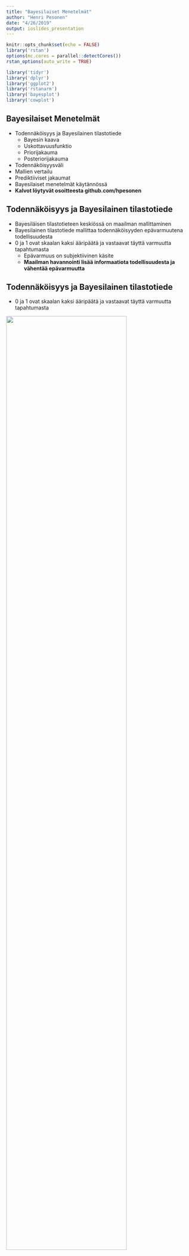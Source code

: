 ```yaml
---
title: "Bayesilaiset Menetelmät"
author: "Henri Pesonen"
date: "4/26/2019"
output: ioslides_presentation
---
```


```r
knitr::opts_chunk$set(echo = FALSE)
library('rstan')
options(mc.cores = parallel::detectCores())
rstan_options(auto_write = TRUE)

library('tidyr')
library('dplyr')
library('ggplot2')
library('rstanarm')
library('bayesplot')
library('cowplot')

```

## Bayesilaiset Menetelmät

- Todennäköisyys ja Bayesilainen tilastotiede
    - Bayesin kaava
    - Uskottavuusfunktio
    - Priorijakauma
    - Posteriorijakauma
- Todennäköisyysväli
- Mallien vertailu
- Prediktiiviset jakaumat
- Bayesilaiset menetelmät käytännössä
- **Kalvot löytyvät osoitteesta github.com/hpesonen**




## Todennäköisyys ja Bayesilainen tilastotiede

- Bayesiläisen tilastotieteen keskiössä on maailman mallittaminen
- Bayesilainen tilastotiede mallittaa todennäköisyyden epävarmuutena todellisuudesta
- 0 ja 1 ovat skaalan kaksi ääripäätä ja vastaavat täyttä varmuutta tapahtumasta 
    - Epävarmuus on subjektiivinen käsite
    - **Maailman havannointi lisää informaatiota todellisuudesta ja vähentää epävarmuutta**





## Todennäköisyys ja Bayesilainen tilastotiede

- 0 ja 1 ovat skaalan kaksi ääripäätä ja vastaavat täyttä varmuutta tapahtumasta

![](figures/probability.png){width=80%}





## Todennäköisyys ja Bayesilainen tilastotiede

- Informaation lisäämisen mekanismi ilmaistaan Bayesin teoreeman avulla
    - Bayesin teoreema on siis **työkalu**, jota käytetään Bayesilaisessä analyysissä

$$p(\theta \mid y) = \frac{p(y \mid \theta)p(\theta)}{p(y)}$$
- Bayesin teoreeman käyttö ei tee kenestäkään Bayesilaista, mutta epävarmuuden ilmaiseminen todennäköisyyden avulla tekee



## Bayesin teoreema

$$p(\theta \mid y) = \frac{p(y \mid \theta)p(\theta)}{p(y)}$$

- $\theta$: Mallin parametrit
- $y$: Data
- $p(\theta \mid y)$: Posteriorijakauma
- $p(y \mid \theta)$: Uskottavuusfunktio (Havaintomalli)
- $p(\theta)$: Priorijakauma (Mitä havaintomallin arvot ovat realistisia)
- $p(y)$: Evidenssi/Marginaali/Prioriprediktiivinen jakauma






## Esimerkki - Kolikonheitto

- Kolikonheitto on klassinen esimerkki informaation kertymisestä havaintoaineiston kasvaessa
- Tarkastellaan kolikkoa ja halutaan selvittää onko kolikko _reilu_ 
    - Merkitään parametrilla $p$ todennäköisyyttä saada kolikonheitossa **klaava**
- Voidaan ajatella, että kolikonheitto on Bernoullin koe
    - Klaava ($y=1$) saadaan todennäköisyydellä $\theta$, jolloin kruunan todennäköisyys on $1-\theta$
    - Uskottavuusfunktio Bernoullin kokeelle on

$$p(y \mid \theta) = \theta^y(1-\theta)^{1-y}$$




## Esimerkki - Kolikonheitto

- Toistettaessa riippumattomasti kolikonheitto-koetta $N$ kertaa uskottavuusfunktio voidaan ilmaista muodossa

$$p(y_1, \ldots, y_N \mid \theta) = \prod_{i=1}^N p(y_i \mid \theta) = \theta^{\sum_{i} y_i} (1- \theta)^{N-\sum_{i}y_i} $$




## Esimerkki - Kolikonheitto

- Miten mallintaisimme epävarmuuttamme ennen ensimmäistäkään havaintopistettä?
    - Minkälainen priorijakauma vastaisi epävarmuuttamme klaavan esiintymisestä?

```r
theta <- seq(0,1,length.out = 100)
coin_toss_prior <- bind_rows(tibble(theta = theta, y = dbeta(theta,1,1), locx = 1, locy = 1),
                       tibble(theta = theta, y = dbeta(theta,0.5,0.5), locx = 2, locy = 1),
                       tibble(theta = theta, y = dbeta(theta,5,5), locx = 3, locy = 1),
                       tibble(theta = theta, y = dbeta(theta,5,1), locx = 1, locy = 2),
                       tibble(theta = theta, y = dbeta(theta,1,5), locx = 2, locy = 2),
                       tibble(theta = theta, y = dbeta(theta,200,100), locx = 3, locy = 2))
ggplot(coin_toss_prior, aes(x = theta, y = y)) + 
  geom_line() +
  facet_wrap(locy ~ locx) + theme_light() + 
  theme(strip.background = element_blank(),
        strip.text.x = element_blank()
)
```




## Esimerkki - kolikonheitto

- Uskoaksemme on hyvin epätodennäköistä, että melko varmasti saataisiin aina $0/1$
- Uskoaksemme kolikko on melko todennäköisesti reilu ($\theta=0.5$), mutta emme voi poissulkea mahdollisuutta, että se ei ole
- Mallinnamme prioritietämystä jakaumalla $p(\theta) \propto \theta^4(1-\theta)^4$ ($\mathsf{Beta}(5,5)$-jakauma)

```r
coin_toss_prior %>% filter(locx == 3, locy == 1) %>% ggplot(aes(x = theta, y = y)) + 
  geom_line() +
  facet_wrap(locy ~ locx) + theme_light() + 
  theme(strip.background = element_blank(),
        strip.text.x = element_blank())

```




## Esimerkki - Kolikonheitto

- Tarkastellaan miten posteriorijakauma muuttuu heittosarjan koon kasvaessa
- Merkitään dataa $y = (n,N-n)$ :
  - Esim. $y = (10,5)$ vastaa $15$ heiton sarjaa, joista $10$ klaavaa ja $5$ kruunaa
- Tässä tapauksessa posteriorijakauma voidaan ilmaista analyyttisesti

$$ 
\begin{aligned}
p(\theta \mid y = (n,N-n)) & \propto p(y=(n,N-n) \mid \theta) p(\theta) \\
& = \theta^{n}(1-\theta)^{N-n}\theta^4(1-\theta)^4 \\ & = \theta^{n+4}(1-\theta)^{N-n+4}
\end{aligned}
$$




## Esimerkki - Kolikonheitto

- Havaintojen määrän kasvaessa posteriorijakauma lähestyy uskottavuusfunktiota
    - Prioritodennäköisyyden merkitys vähenee

```r
theta <- seq(0,1,length.out = 300)
# coint_toss_chosenprior <- coint_toss_prior %>% filter(locx == 3, locy == 1)
coin_toss <- bind_rows(tibble(theta = theta, y = dbeta(theta,5,5), locx = 1, locy = 1, type="prior", label="y=(1,0)", qlow=qbeta(0.025,5,5),  qhigh=qbeta(0.975,5,5)),
                       tibble(theta = theta, y = dbeta(theta,5,5), locx = 2, locy = 1, type="prior", label="y=(3,2)", qlow=qbeta(0.025,5,5),  qhigh=qbeta(0.975,5,5)),
                       tibble(theta = theta, y = dbeta(theta,5,5), locx = 3, locy = 1, type="prior", label="y=(10,5)", qlow=qbeta(0.025,5,5),  qhigh=qbeta(0.975,5,5)),
                       tibble(theta = theta, y = dbeta(theta,5,5), locx = 1, locy = 2, type="prior", label="y=(37,13)", qlow=qbeta(0.025,5,5),  qhigh=qbeta(0.975,5,5)),
                       tibble(theta = theta, y = dbeta(theta,5,5), locx = 2, locy = 2, type="prior", label="y=(72,28)", qlow=qbeta(0.025,5,5),  qhigh=qbeta(0.975,5,5)),
                       tibble(theta = theta, y = dbeta(theta,5,5), locx = 3, locy = 2, type="prior", label="y=(337,163)", qlow=qbeta(0.025,5,5),  qhigh=qbeta(0.975,5,5)),
                       tibble(theta = theta, y = dbeta(theta,1+1,1), locx = 1, locy = 1, type="likelihood", label="y=(1,0)", qlow=qbeta(0.025,2,1),  qhigh=qbeta(0.975,2,1)),
                       tibble(theta = theta, y = dbeta(theta,1+3,1+2), locx = 2, locy = 1, type="likelihood", label="y=(3,2)", qlow=qbeta(0.025,4,3),  qhigh=qbeta(0.975,4,3)),
                       tibble(theta = theta, y = dbeta(theta,1+10,1+5), locx = 3, locy = 1, type="likelihood", label="y=(10,5)", qlow=qbeta(0.025,11,6),  qhigh=qbeta(0.975,11,6)),
                       tibble(theta = theta, y = dbeta(theta,1+37,1+13), locx = 1, locy = 2, type="likelihood", label="y=(37,13)", qlow=qbeta(0.025,38,14),  qhigh=qbeta(0.975,38,14)),
                       tibble(theta = theta, y = dbeta(theta,1+72,1+28), locx = 2, locy = 2, type="likelihood", label="y=(72,28)", qlow=qbeta(0.025,73,29),  qhigh=qbeta(0.975,73,29)),
                       tibble(theta = theta, y = dbeta(theta,1+337,1+163), locx = 3, locy = 2, type="likelihood", label="y=(337,163)", qlow=qbeta(0.025,338,167),  qhigh=qbeta(0.975,338,167)),
                       tibble(theta = theta, y = dbeta(theta,1+1+5,1+5), locx = 1, locy = 1, type="posterior", label="y=(1,0)", qlow=qbeta(0.025,7,6),  qhigh=qbeta(0.975,7,6)),
                       tibble(theta = theta, y = dbeta(theta,1+3+5,1+2+5), locx = 2, locy = 1, type="posterior", label="y=(3,2)", qlow=qbeta(0.025,9,8),  qhigh=qbeta(0.975,9,8)),
                       tibble(theta = theta, y = dbeta(theta,1+10+5,1+5+5), locx = 3, locy = 1, type="posterior", label="y=(10,5)", qlow=qbeta(0.025,16,11),  qhigh=qbeta(0.975,16,11)),
                       tibble(theta = theta, y = dbeta(theta,1+37+5,1+13+5), locx = 1, locy = 2, type="posterior", label="y=(37,13)", qlow=qbeta(0.025,43,19),  qhigh=qbeta(0.975,43,19)),
                       tibble(theta = theta, y = dbeta(theta,1+72+5,1+28+5), locx = 2, locy = 2, type="posterior", label="y=(72,28)", qlow=qbeta(0.025,78,34),  qhigh=qbeta(0.975,78,34)),
                       tibble(theta = theta, y = dbeta(theta,1+337+5,1+163+5), locx = 3, locy = 2, type="posterior", label="y=(337,163)", qlow=qbeta(0.025,343,169),  qhigh=qbeta(0.975,343,169)))
ggplot(coin_toss, aes(x = theta, y = y)) + 
  geom_line(aes(color=type)) +
  geom_text(aes(x=0.25,y=10, label=label)) + 
  facet_wrap(locy ~ locx) + theme_light() + 
  theme(strip.background = element_blank(),
        strip.text.x = element_blank())
```




## Todennäköisyysväli

- Frekventistisen tilastotieteen luottamusväliä vastaava käsite Bayesilaisessa tilastotieteessa on **todennäköisyysväli**
- Ero frekventistiseen luottamusväliin on, että Bayesilaisen tulkinnan mukaisesti parametrin arvo kuuluu $\alpha$-todennäköisyysväliin todennäköisyydellä $\alpha$
- Määritelmän mukaisesti $\alpha$-todennäkäisyysväli (yleisemmin todennäköisyysalue) on mikä tahansa parametrijoukko, joka sisältää $\alpha$ todennäköisyyttä
$$p(\theta \in \Theta \mid x) = \alpha$$
- Käytännössä kyse on integraalista (tai summasta diskreetin satunnaismuuttujan tapauksessa)
$$p(\theta \in \Theta \mid x) =  \int_\Theta p(\theta \mid x) ~\mathsf{d} \theta = \alpha$$





## Todennäköisyysväli

- Todennäköisyysvälit eivät ole yksikäsitteisiä
    - Pienin väli/alue, joka sisältää $\alpha$ todennäköisyyden
    - Väli, jonka alapuolelle jäävä todennäköisyys vastaa yläpuolelle jäävä todennäköisyyttä
    - Odotusarvon ollessa olemassa, väli joka on keskitetty odotusarvoon

```r
coin_toss %>% filter(type == "posterior" &  locx == 2 & locy == 1 ) %>% ggplot(aes(x = theta, y = y)) + 
  geom_line() + 
  geom_area(aes(y = ifelse(theta > qlow & theta < qhigh , y, 0)), fill = "darkred", alpha=0.5) + 
  theme_light()
```






## Esimerkki - Kolikonheittoesimerkin todennäköisyysväli

- $0.95$-Todennäköisyysväli lyhenee havaintojen määrän kasvaessa

```r
coin_toss %>% filter(type == "posterior") %>% ggplot(aes(x = theta, y = y)) + 
  geom_line() + 
  geom_area(aes(y = ifelse(theta > qlow & theta < qhigh , y, 0)), fill = "darkred", alpha=0.5) + 
  geom_text(aes(x=0.25,y=10, label=label)) + 
  facet_wrap(locy ~ locx) + theme_light() + 
  theme(strip.background = element_blank(),
        strip.text.x = element_blank())
```







## Mallien vertailu

- Mallien vertailu tapahtuu mallien posterioritodennäköisyyden avulla
    - Vastaa likimääräisesti klassista hypoteesin testausta
- Jotta mallin $M_i$ todennäköisyys voidaan laskea, tarvitaan malleille prioritodennäköisyydet $p(M_i)$ kuten mille tahansa parametrille

$$\sum_{i=1}^m p(M_i) = 1$$

- Mallien posterioritodennäköisyydet ovat todennäköisyyksiä ja summautuvat todennäköisyydeksi $1$

$$\sum_{i=1}p(M_i \mid y) = 1$$




## Mallien vertailu

- Oletetaan, että mallin $M_i$ määrittää sen parametrit $\theta_i$
- Tällöin mallin posterioritodennäköisyys lasketaan
$$ p(M_i \mid y) = \frac{p(y \mid M_i) p(M_i)}{p(y)}  $$
- Nyt mallin uskottavuus, __evidenssi__, lasketaan
$$p(y \mid M_i) = \int p(y \mid \theta_i, M_i) ~ p(\theta_i \mid M_i) ~ \mathsf{d} \theta_i$$


## Mallien vertailu

- Mallien posterioritodennäköisyyksien suhde
$$\frac{p(M_i \mid y)}{p(M_j \mid y)} = \frac{p(y \mid M_i)}{p(y \mid M_j)} \frac{p(M_i)}{p(M_j)}$$

- $\frac{p(y \mid M_i)}{p(y \mid M_j)}$ on Bayesin faktori - mallittaa luonnollisesti Occamin partaterän efektiä



## Mallien vertailu

- Nykyisin käytetään usein mallien vertailuun posteriorijakauman laskemisen jälkeen Leave-one-out ristiinvalidointia
- Laskettava suure on 
$$\text{elpd}_\text{loo} = \sum_{i=1}^N \log p(y_i \mid y_{-i}) = \sum_{i=1}^N \log \int p(y_i \mid \theta)p(\theta \mid y_{-i}) \mathsf{d}\theta$$




## Prediktiiviset jakaumat

- Suureen $\text{elpd}_\text{loo}$ laskemissa käytetään hyväksi prediktiivisiä jakaumia
- Prediktiivisiä jakaumia voidaan yleisemminkin hyödyntää havaintomallien sekä priorijakaumien järkevyyden tarkasteluun
- Nämä voidaan jakaa prioriprediktiivisiin sekä posterioriprediktiivisiin jakaumiin




## Prioriprediktiivinen jakauma

- Kun havaintomalli sekä tämän parametrien priorijakauma on mallitettu, minkälaista havaintoaineistoa malli ennustaa

$$p(y) = \int p(y \mid \theta) p(\theta) \mathsf{d} \theta$$

- Usein prioritieto liittyy nimenomaisesti tietämykseen mallin tuottamista realistisista arvoista

- Prioriprediktiivinen malli selventää parametrien priorijakauman vaikutusta havantoihin
    - Tuottavatko jotkut parametrikombinaatiot mahdottomia/hyvin epätodennäköisiä havaintoja?
    






## Posteoriprediktiivinen jakauma

- Kun havaintomalli sekä tämän parametrien priorijakauma on mallitettu ja posteriorijakauma on laskettu havaintoaineistoa käyttäen, minkälaista __uutta__ havaintoaineistoa $y^\prime$ malli ennustaa

$$
\begin{aligned}
p(y^\prime \mid y) & = \int p(y^\prime \mid \theta, y) p(\theta \mid y) \mathsf{d} \theta \\ 
& = \int p(y^\prime \mid \theta) p(\theta \mid y) \mathsf{d} \theta
\end{aligned}
$$

- Posterioriprediktiivistä mallinnusta voidaan käyttää tarkastelemaan opittujen mallien järkevyyttä





## Bayesilainen analyysi käytännössä

- Posteriorijakauman laskeminen analyyttisessä muodossa onnistuu ainoastaan erikoistapauksissa
- Käytännössä laskeminen tapahtuu muodostamalla likimääräinen otosparvi posteriorijakaumasta
    - Importance sampling
    - Sequential Monte Carlo 
    - Markov Chain Monte Carlo
    - **Hamiltonian Monte Carlo**




## Otosparvi posteriorijakauman estimaattina

- Otosparven avulla voidaan likimääräisesti laskea $\mathsf{E}(g( \theta)\mid y)$ mille tahansa funktiolle $g(\cdot)$

```r


theta = seq(-10,10,length.out=200)

normdata <- tibble(theta = theta, y = 0.5*dnorm(theta)+0.5*dnorm(theta,3,0.5))
sampledata <- tibble(theta = c(rnorm(100),rnorm(100,3,0.5)))

densityplot <- ggplot(normdata, aes(x = theta, y = y)) +
  geom_line() + theme_light()

sampleplot <- ggplot(sampledata, aes(x = theta)) +
  geom_histogram() + geom_point(aes(y=rnorm(200,0,0.2)),color="red", alpha=0.5) + xlim(-10,10) + theme_light()

plot_grid(densityplot, sampleplot)
```





## Stan

- Nykyisin otoksen muodostaminen on yksinkertaista laajaltikäytettyjen ohjelmistojen ansiosta
- Suosituin ohjelmistoista on Stan
    - Stan 
        - PyStan
        - RStan
- **rstanarm** : Bayesian applied regression modeling 
    - R:stä tuttu käyttöliittymä Bayesilaisesta analyysista kiinnostuneille 
    - Hyvin alhainen käyttökynnys



## rstanarm-esimerkki: Älykkyysosamäärän periytyminen

- Koodi rstanarm-vignettestä 
- Sovitetaan yksinkertainen lineaarinen regressiomalli, jolla mallitetaan 3-4-vuotiaiden lasten ÄO:ta äitien ÄO:n sekä äitien high school-tutkintoa ilmaisevalla indikaattorimuuttujalla 

```r
data(kidiq)
kidiq$clr <- factor(kidiq$mom_hs, labels = c("No HS", "HS"))
lgnd <- guide_legend(title = NULL)
ggplot(kidiq, aes(x = mom_iq, fill = relevel(clr, ref = "HS"))) + 
  geom_point(aes(y = kid_score), shape = 21, stroke = .2, size = 1) + 
  guides(color = lgnd, fill = lgnd) + 
  theme(legend.position = "right")
```


## rstanarm-esimerkki: Älykkyysosamäärän periytyminen

- rstanarm - koodi (oletusarvoisesti parametreille asetetaan normaalijakauma-priori)


```r

post1 <- stan_glm(kid_score ~ mom_hs, data = kidiq, 
                  family = gaussian(link = "identity"))
post2 <- update(post1, formula = . ~ mom_iq)
post3 <- update(post1, formula = . ~ mom_hs + mom_iq)
post4 <- update(post1, formula = . ~ mom_hs * mom_iq)
posterior <- as.matrix(post4)

```




## rstanarm-esimerkki: Älykkyysosamäärän periytyminen

- Muuttujien posteriorimarginaalijakaumat

```r
plot_title <- ggtitle("Posterior distributions with medians and 80% intervals")

mcmc_areas(posterior,
           pars = c("mom_iq", "mom_hs:mom_iq","sigma"),
           prob = 0.8) + plot_title
```






## rstanarm-esimerkki: Älykkyysosamäärän periytyminen 

- Ryhmäerot äidin koulutuksen mukaisesti
- Malli post1:

```r
base <- ggplot(kidiq, aes(x = mom_hs, y = kid_score)) + 
  geom_point(size = 1, position = position_jitter(height = 0.05, width = 0.1)) + 
  scale_x_continuous(breaks = c(0,1), labels = c("No HS", "HS"))
  
base + geom_abline(intercept = coef(post1)[1], slope = coef(post1)[2], 
                   color = "skyblue4", size = 1)
```




## rstanarm-esimerkki: Älykkyysosamäärän periytyminen

- Ryhmäerojen posteriorivarianssia voidaan havainnollistaa generoimalla posteriorijakaumasta
- Malli post1:

```r
draws <- as.data.frame(post1)
colnames(draws)[1:2] <- c("a", "b")

base + 
  geom_abline(data = draws, aes(intercept = a, slope = b), 
              color = "skyblue", size = 0.2, alpha = 0.25) + 
  geom_abline(intercept = coef(post1)[1], slope = coef(post1)[2], 
              color = "skyblue4", size = 1)
```




## rstanarm-esimerkki: Älykkyysosamäärän periytyminen

- Posteriorisovitteen vaihtelu
- Malli post2:

```r
draws <- as.data.frame(as.matrix(post2))
colnames(draws)[1:2] <- c("a", "b")
ggplot(kidiq, aes(x = mom_iq, y = kid_score)) + 
  geom_point(size = 1) +
  geom_abline(data = draws, aes(intercept = a, slope = b), 
              color = "skyblue", size = 0.2, alpha = 0.25) + 
  geom_abline(intercept = coef(post2)[1], slope = coef(post2)[2], 
              color = "skyblue4", size = 1)
```




## rstanarm-esimerkki: Älykkyysosamäärän periytyminen



```r
reg0 <- function(x, ests) cbind(1, 0, x) %*% ests 
reg1 <- function(x, ests) cbind(1, 1, x) %*% ests

args <- list(ests = coef(post3))
kidiq$clr <- factor(kidiq$mom_hs, labels = c("No HS", "HS"))
lgnd <- guide_legend(title = NULL)
base2 <- ggplot(kidiq, aes(x = mom_iq, fill = relevel(clr, ref = "HS"))) + 
  geom_point(aes(y = kid_score), shape = 21, stroke = .2, size = 1) + 
  guides(color = lgnd, fill = lgnd) + 
  theme(legend.position = "right")
base2 + 
  stat_function(fun = reg0, args = args, aes(color = "No HS"), size = 1.5) +
  stat_function(fun = reg1, args = args, aes(color = "HS"), size = 1.5)
```




## rstanarm-esimerkki: Älykkyysosamäärän periytyminen
```r
reg0 <- function(x, ests) cbind(1, 0, x, 0 * x) %*% ests 
reg1 <- function(x, ests) cbind(1, 1, x, 1 * x) %*% ests
args <- list(ests = coef(post4))
base2 +
  stat_function(fun = reg0, args = args, aes(color = "No HS"), size = 1.5) + 
  stat_function(fun = reg1, args = args, aes(color = "HS"), size = 1.5)
```


## rstanarm-esimerkki: Älykkyysosamäärän periytyminen

- Posteriorijakauman sovittamisen jälkeen kannattaa tarkastella havaintoaineiston jakaumaa, sekä posterioriprediktiivisestä jakaumasta generoitujen havaintoaineistojen jakaumia

## rstanarm-esimerkki: Älykkyysosamäärän periytyminen

- Malli post1

```r
color_scheme_set("red")
ppc_dens_overlay(y = post1$y,
                 yrep = posterior_predict(post1, draws = 50))
```


## rstanarm-esimerkki: Älykkyysosamäärän periytyminen

- Malli post2

```r
color_scheme_set("red")
ppc_dens_overlay(y = post2$y,
                 yrep = posterior_predict(post2, draws = 50))
```


## rstanarm-esimerkki: Älykkyysosamäärän periytyminen

- Malli post3

```r
color_scheme_set("red")
ppc_dens_overlay(y = post3$y,
                 yrep = posterior_predict(post3, draws = 50))
```


## rstanarm-esimerkki: Älykkyysosamäärän periytyminen

- Malli post4

```r
color_scheme_set("red")
ppc_dens_overlay(y = post4$y,
                 yrep = posterior_predict(post4, draws = 50))
```

<!-- ## rstanarm-esimerkki: Älykkyysosamäärän periytyminen -->

<!-- - Posteriorijakauman sovittamisen jälkeen kannattaa tarkastella havaintoaineiston jakaumaa, sekä posterioriprediktiivisestä jakaumasta generoitujen havaintoaineistojen jakaumia -->
<!-- - Malli post4: -->

<!-- ```{r, echo = FALSE, message = FALSE, warning=FALSE} -->
<!-- pp_check(post4, plotfun = "hist", nreps = 5) -->
<!-- ``` -->



## rstanarm-esimerkki: Älykkyysosamäärän periytyminen

- Havaintoaineistosta lasketun tunnusluvun jakauma verrattuna posterioriprediktiivisiin tunnuslukuihin

```r
pp_check(post4, plotfun = "stat", stat = "mean")
```

## rstanarm-esimerkki: Älykkyysosamäärän periytyminen

- Havaintoaineistosta laskettujen tunnuslukujen jakauma verrattuna posterioriprediktiivisiin tunnuslukuihin

```r
pp_check(post4, plotfun = "stat_2d", stat = c("mean", "sd"))
```


## rstanarm-esimerkki: Älykkyysosamäärän periytyminen

- Mallien vertailu kannattaa suorittaa leave-one-out-ristiinvalidoinnilla

```r
loo1 <- loo(post1); loo2 <- loo(post2); 
loo3 <- loo(post3); loo4 <- loo(post4)
(comp <- compare_models(loo1, loo2, loo3, loo4))
```













## rstanarm-esimerkki: Älykkyysosamäärän periytyminen

- Posterioriprediktiiviset jakaumat ryhmittäin perustuen parhaiten havaintoaineistoon sopivaan malliin

```r
IQ_SEQ <- seq(from = 75, to = 135, by = 5)
y_nohs <- posterior_predict(post4, newdata = data.frame(mom_hs = 0, mom_iq = IQ_SEQ))
y_hs <- posterior_predict(post4, newdata = data.frame(mom_hs = 1, mom_iq = IQ_SEQ))

par(mfrow = c(1:2), mar = c(5,4,2,1))
boxplot(y_hs, axes = FALSE, outline = FALSE, ylim = c(10,170),
        xlab = "Mom IQ", ylab = "Predicted Kid IQ", main = "Mom HS")
axis(1, at = 1:ncol(y_hs), labels = IQ_SEQ, las = 3)
axis(2, las = 1)
boxplot(y_nohs, outline = FALSE, col = "red", axes = FALSE, ylim = c(10,170),
        xlab = "Mom IQ", ylab = NULL, main = "Mom No HS")
axis(1, at = 1:ncol(y_hs), labels = IQ_SEQ, las = 3)
```




## Yhteenveto

- Bayesilaisessa päättelyssä todennäköisyys mallitetaan epävarmuutena maailman tilasta
    - Bayesian teoreema on työkalu prioritodennäköisyyksien päivittämiseen posterioritodennäköisyyksiksi
- Bayesilaiset menetelmat ovat käyttökelpoisia hyvin monenlaisissa päättelyongelmissa
    - Päättely perustuu posterioritodennäköisyyksiin
- Suurin käyttökynnys johtuu likimääräisestä laskennasta
    - Nykyisin ohjelmistot kuten Stan suorittavat laskennan automaattisesti


## Materiaalia

- mc-stan.org
- mc-stan.org/rstanarm/
- Bayesian Data Analysis : http://www.stat.columbia.edu/~gelman/book/
- Probability Theory: The Logic of Science : https://bayes.wustl.edu/etj/prob/book.pdf

